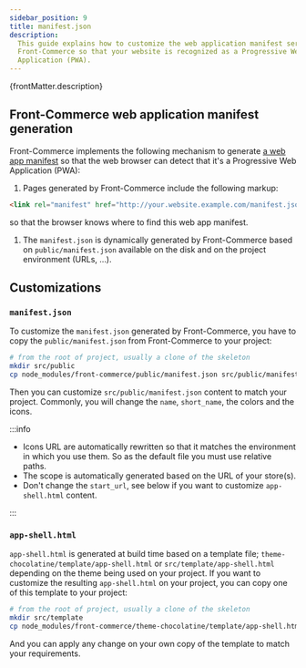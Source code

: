```yaml
---
sidebar_position: 9
title: manifest.json
description:
  This guide explains how to customize the web application manifest served by
  Front-Commerce so that your website is recognized as a Progressive Web
  Application (PWA).
---
```


<p>{frontMatter.description}</p>

## Front-Commerce web application manifest generation

Front-Commerce implements the following mechanism to generate
[a web app manifest](https://developer.mozilla.org/en-US/docs/Web/Manifest) so
that the web browser can detect that it's a Progressive Web Application (PWA):

1. Pages generated by Front-Commerce include the following markup:

```html
<link rel="manifest" href="http://your.website.example.com/manifest.json" />
```

so that the browser knows where to find this web app manifest.

1. The `manifest.json` is dynamically generated by Front-Commerce based on
   `public/manifest.json` available on the disk and on the project environment
   (URLs, …).

## Customizations

### `manifest.json`

To customize the `manifest.json` generated by Front-Commerce, you have to copy
the `public/manifest.json` from Front-Commerce to your project:

```bash
# from the root of project, usually a clone of the skeleton
mkdir src/public
cp node_modules/front-commerce/public/manifest.json src/public/manifest.json
```

Then you can customize `src/public/manifest.json` content to match your project.
Commonly, you will change the `name`, `short_name`, the colors and the icons.

:::info

- Icons URL are automatically rewritten so that it matches the environment in
  which you use them. So as the default file you must use relative paths.
- The scope is automatically generated based on the URL of your store(s).
- Don't change the `start_url`, see below if you want to customize
  `app-shell.html` content.

:::

### `app-shell.html`

`app-shell.html` is generated at build time based on a template file;
`theme-chocolatine/template/app-shell.html` or `src/template/app-shell.html`
depending on the theme being used on your project. If you want to customize the
resulting `app-shell.html` on your project, you can copy one of this template to
your project:

```bash
# from the root of project, usually a clone of the skeleton
mkdir src/template
cp node_modules/front-commerce/theme-chocolatine/template/app-shell.html src/template/app-shell.html
```

And you can apply any change on your own copy of the template to match your
requirements.
